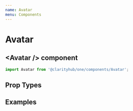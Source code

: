 ```yaml
---
name: Avatar
menu: Components
---
```



# Avatar

## \<Avatar /\> component

```js
import Avatar from '@clarityhub/one/components/Avatar';
```

## Prop Types

<PropsTable of={Avatar} />


## Examples

<Playground>
    <Avatar
        url="/public/ivan-avatar.png"
        fallbackUrl="/public/avatar-placeholder.png"
        alt="Ivan's Avatar"
    />
</Playground>

<Playground>
    <Avatar
        url="/public/invalid-url.png"
        fallbackUrl="/public/avatar-placeholder.png"
        alt="Ivan's Avatar"
    />
</Playground>